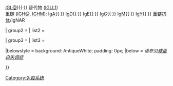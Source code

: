 {{Navbox
| name  = 抗体
| title = [[抗体]]
| titlestyle = background:#e7dcc3
| groupstyle = background-color: AntiqueWhite

| group1 = [[抗体]]
|  list1 = [[免疫球蛋白轻链|轻链]] ([[IGK@]]{{·}} [[IGL@]]){{·}} 替代物 ([[IGLL1]])<br />

[[免疫球蛋白重链|重链]] ([[IGH@]], [[IGHM]]): [[IgA]]{{·}} [[IgD]]{{·}} [[IgE]]{{·}} [[IgG]]{{·}} [[IgM]]{{·}} [[IgY]]{{·}} [[重链抗体]]/IgNAR

| group2 =
|  list2 = 

| group3 =
|  list3 = 

|belowstyle = background: AntiqueWhite; padding: 0px;
|below   = ''请参见[[Template:球蛋白失调症|球蛋白失调症]]''<br />{{Protein classification navs}}{{Lymph cell navs}}

}}<noinclude>
{{医学模板编辑说明}}

[[Category:生理学模板|{{PAGENAME}}]]
</noinclude>[[Category:免疫系统]]